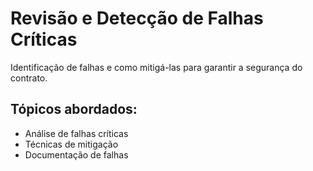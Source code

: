 # Revisão e Detecção de Falhas Críticas

Identificação de falhas e como mitigá-las para garantir a segurança do contrato.

## Tópicos abordados:

- Análise de falhas críticas
- Técnicas de mitigação
- Documentação de falhas
